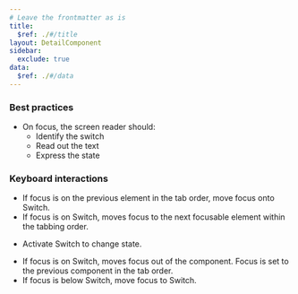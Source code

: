 ```yaml
---
# Leave the frontmatter as is
title:
  $ref: ./#/title
layout: DetailComponent
sidebar:
  exclude: true
data:
  $ref: ./#/data
---
```


### Best practices

- On focus, the screen reader should:
  - Identify the switch
  - Read out the text
  - Express the state

### Keyboard interactions

<KeyboardControls>
<KeyboardControl keyOrCombos="Tab">

- If focus is on the previous element in the tab order, move focus onto Switch.
- If focus is on Switch, moves focus to the next focusable element within the tabbing order.

</KeyboardControl>
<KeyboardControl keyOrCombos="Space">

- Activate Switch to change state.

</KeyboardControl>
<KeyboardControl keyOrCombos="Shift + Tab">

- If focus is on Switch, moves focus out of the component. Focus is set to the previous component in the tab order.
- If focus is below Switch, move focus to Switch.

</KeyboardControl>
</KeyboardControls>
